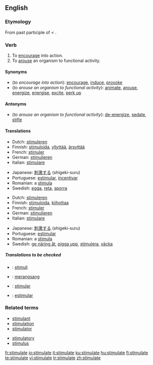 ==English==

===Etymology===
From {{L.}} {{term|stimulatus|lang=la}} past participle of {{term|stimulo|stimulō|goad on|lang=la}} < {{L.}} {{term|stimulus||goad|lang=la}}.

===Verb===
{{en-verb|stimulat|ing}}

# To [[encourage]] into action.
# To [[arouse]] an organism to functional activity.

====Synonyms====
*(''to encourage into action''): [[encourage]], [[induce]], [[provoke]]
*(''to arouse an organism to functional activity''): [[animate]], [[arouse]], [[energize]], [[energise]], [[excite]], [[perk up]]

====Antonyms====
*(''to arouse an organism to functional activity''): [[de-energize]], [[sedate]], [[stifle]]

====Translations====
{{trans-top|to encourage into action}}
*Dutch: [[stimuleren]]
*Finnish: [[stimuloida]], [[yllyttää]], [[ärsyttää]]
*French: [[stimuler]]
*German: [[stimulieren]]
*Italian: [[stimulare]]
{{trans-mid}}
*Japanese: [[刺激する]] (shigeki-suru)
*Portuguese: [[estimular]], [[incentivar]]
*Romanian: a [[stimula]]
*Swedish: [[egga]], [[reta]], [[sporra]]
{{trans-bottom}}

{{trans-top|to arouse an organism to functional activity}}
*Dutch: [[stimuleren]]
*Finnish: [[stimuloida]], [[kiihottaa]]
*French: [[stimuler]]
*German: [[stimulieren]]
*Italian: [[stimulare]]
{{trans-mid}}
*Japanese: [[刺激する]] (shigeki-suru)
*Portuguese: [[estimular]]
*Romanian: a [[stimula]]
*Swedish: [[ge näring åt]], [[pigga upp]], [[stimulera]], [[väcka]]
{{trans-bottom}}

=====Translations to be checked=====
{{checktrans}}
*{{ttbc|Esperanto}}: [[stimuli]]
*{{ttbc|Indonesian}}: [[rangsang|merangsang]]
*{{ttbc|Interlingua}}: [[stimular]]
*{{ttbc|Spanish}}: [[estimular]]

===Related terms===
{{top2}}
*[[stimulant]]
*[[stimulation]]
*[[stimulator]]
{{mid2}}
*[[stimulatory]]
*[[stimulus]]
{{bottom}}

[[fr:stimulate]]
[[io:stimulate]]
[[it:stimulate]]
[[ku:stimulate]]
[[hu:stimulate]]
[[fi:stimulate]]
[[te:stimulate]]
[[vi:stimulate]]
[[tr:stimulate]]
[[zh:stimulate]]